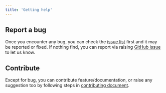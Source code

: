 ```yaml
---
title: 'Getting help'
---
```


## Report a bug 

Once you encounter any bug, you can check the [issue list](https://github.com/flomesh-io/pipy/issues/) first and it may be reported or fixed. If nothing find, you can report via raising [GitHub issue](https://github.com/flomesh-io/pipy/issues) to let us know.

## Contribute

Except for bug, you can contribute feature/documentation, or raise any suggestion too by following steps in [contributing document](https://github.com/flomesh-io/pipy/blob/main/CONTRIBUTING.md).